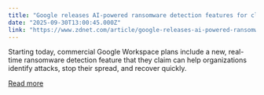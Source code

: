 ```yaml
---
title: "Google releases AI-powered ransomware detection features for cloud files"
date: "2025-09-30T13:00:45.000Z"
link: "https://www.zdnet.com/article/google-releases-ai-powered-ransomware-detection-utility/"
---
```


Starting today, commercial Google Workspace plans include a new, real-time ransomware detection feature that they claim can help organizations identify attacks, stop their spread, and recover quickly.

[Read more](https://www.zdnet.com/article/google-releases-ai-powered-ransomware-detection-utility/)
